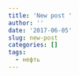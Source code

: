 ```yaml
---
title: 'New post '
author: ''
date: '2017-06-05'
slug: new-post
categories: []
tags:
  - нефть
---
```



